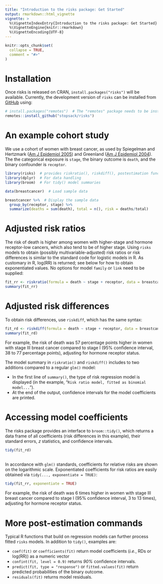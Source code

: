 ```yaml
---
title: "Introduction to the risks package: Get Started"
output: rmarkdown::html_vignette
vignette: >
  %\VignetteIndexEntry{Introduction to the risks package: Get Started}
  %\VignetteEngine{knitr::rmarkdown}
  %\VignetteEncoding{UTF-8}
---
```


```r
knitr::opts_chunk$set(
  collapse = TRUE,
  comment = "#>"
)
```

# Installation

Once risks is released on CRAN, `install.packages("risks")` will be available. Currently, the development version of `risks` can be installed from [GitHub](https://github.com/) using:

```r
# install.packages("remotes")  # The "remotes" package needs to be installed
remotes::install_github("stopsack/risks")
```

# An example cohort study

We use a cohort of women with breast cancer, as used by Spiegelman and Hertzmark ([Am J Epidemiol 2005](https://pubmed.ncbi.nlm.nih.gov/15987728)) and Greenland ([Am J Epidemiol 2004](https://pubmed.ncbi.nlm.nih.gov/15286014)). The the categorical exposure is `stage`, the binary outcome is `death`, and the binary confounder is `receptor`.

```r
library(risks)  # provides riskratio(), riskdiff(), postestimation functions
library(dplyr)  # For data handling
library(broom)  # For tidy() model summaries

data(breastcancer)  # Load sample data

breastcancer %>%  # Display the sample data
  group_by(receptor, stage) %>% 
  summarize(deaths = sum(death), total = n(), risk = deaths/total)
```


# Adjusted risk ratios

The risk of death is higher among women with higher-stage and hormone receptor-low cancers, which also tend to be of higher stage. Using `risks` models to obtain (possibly multivariable-adjusted) risk ratios or risk differences is similar to the standard code for logistic models in R. As customary in R, log(RR) is returned; see below for how to obtain exponentiated values. No options for model `family` or `link` need to be supplied:

```r
fit_rr <- riskratio(formula = death ~ stage + receptor, data = breastcancer)
summary(fit_rr)
```

  
# Adjusted risk differences

To obtain risk differences, use `riskdiff`, which has the same syntax:

```r
fit_rd <- riskdiff(formula = death ~ stage + receptor, data = breastcancer)
summary(fit_rd)
```

For example, the risk of death was 57 percentage points higher in women with stage III breast cancer compared to stage I (95% confidence interval, 38 to 77 percentage points), adjusting for hormone receptor status.

The model summary in `riskratio()` and `riskdiff()` includes to two additions compared to a regular `glm()` model:

*  In the first line of `summary()`, the type of risk regression model is displayed (in the example, "`Risk ratio model, fitted as binomial model...`"). 
*  At the end of the output, confidence intervals for the model coefficients are printed.


# Accessing model coefficients

The risks package provides an interface to `broom::tidy()`, which returns a data frame of all coefficients (risk differences in this example), their standard errors, *z* statistics, and confidence intervals.

```r
tidy(fit_rd)
```

\
In accordance with `glm()` standards, coefficients for relative risks are shown on the logarithmic scale. Exponentiated coefficients for risk ratios are easily obtained via `tidy(..., exponentiate = TRUE)`:

```r
tidy(fit_rr, exponentiate = TRUE)
```

For example, the risk of death was 6 times higher in women with stage III breast cancer compared to stage I (95% confidence interval, 3 to 13 times), adjusting for hormone receptor status.


# More post-estimation commands

Typical R functions that build on regression models can further process fitted `risks` models. In addition to `tidy()`, examples are:

*  `coef(fit)` or `coefficients(fit)` return model coefficients (*i.e.*, RDs or log(RR)) as a numeric vector
*  `confint(fit, level = 0.9)` returns *90%* confidence intervals.
*  `predict(fit, type = "response")` or `fitted.values(fit)` return predicted probabilities of the binary outcome.
*  `residuals(fit)` returns model residuals.
